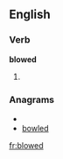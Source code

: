 ==English==
===Verb===
'''blowed'''
# {{context|dialect}} {{past of|[[blow]]}}

===Anagrams===
* {{alphagram|bdelow}}
* [[bowled#English|bowled]]


[[fr:blowed]]